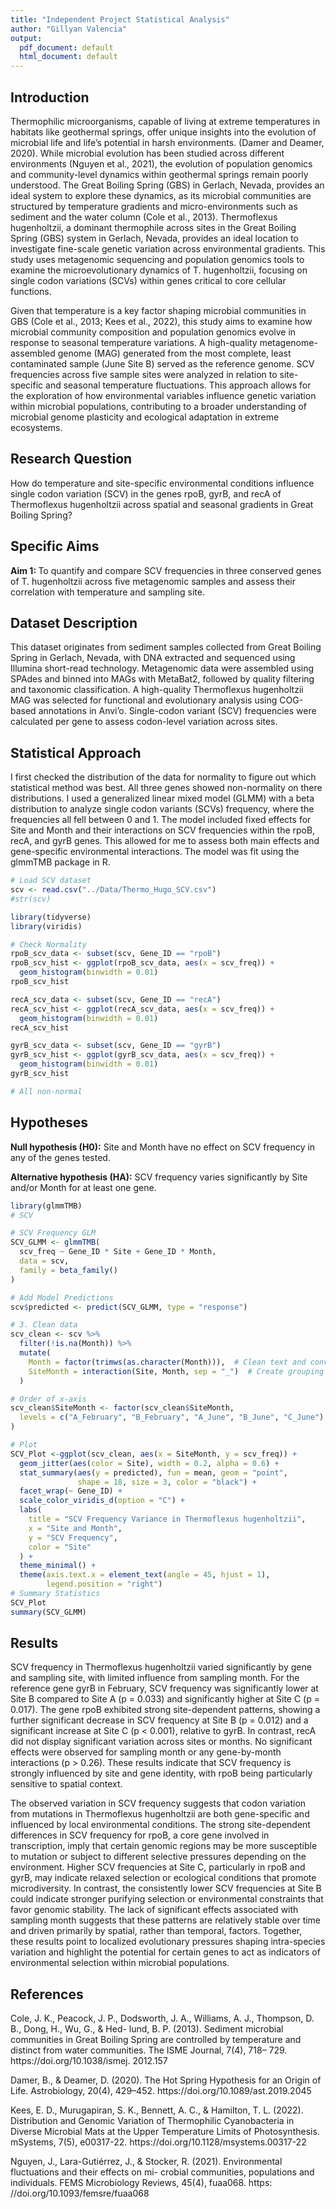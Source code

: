 ```yaml
---
title: "Independent Project Statistical Analysis"
author: "Gillyan Valencia"
output:
  pdf_document: default
  html_document: default
---
```

## Introduction

Thermophilic microorganisms, capable of living at extreme temperatures in habitats like geothermal springs, offer unique insights into the evolution of microbial life and life’s potential in harsh environments. (Damer and Deamer, 2020). While microbial evolution has been studied across different environments (Nguyen et al., 2021), the evolution of population genomics and community-level dynamics within geothermal springs remain poorly understood. The Great Boiling Spring (GBS) in Gerlach, Nevada, provides an ideal system to explore these dynamics, as its microbial communities are structured by temperature gradients and micro-environments such as sediment and the water column (Cole et al., 2013). Thermoflexus hugenholtzii, a dominant thermophile across sites in the Great Boiling Spring (GBS) system in Gerlach, Nevada, provides an ideal location to investigate fine-scale genetic variation across environmental gradients. This study uses metagenomic sequencing and population genomics tools to examine the microevolutionary dynamics of T. hugenholtzii, focusing on single codon variations (SCVs) within genes critical to core cellular functions. 

Given that temperature is a key factor shaping microbial communities in GBS (Cole et al., 2013; Kees et al., 2022), this study aims to examine how microbial community composition and population genomics evolve in response to seasonal temperature variations. A high-quality metagenome-assembled genome (MAG) generated from the most complete, least contaminated sample (June Site B) served as the reference genome. SCV frequencies across five sample sites were analyzed in relation to site-specific and seasonal temperature fluctuations. This approach allows for the exploration of how environmental variables influence genetic variation within microbial populations, contributing to a broader understanding of microbial genome plasticity and ecological adaptation in extreme ecosystems.



## Research Question

How do temperature and site-specific environmental conditions influence single codon variation (SCV) in the genes rpoB, gyrB, and recA of Thermoflexus hugenholtzii across spatial and seasonal gradients in Great Boiling Spring?

## Specific Aims

**Aim 1: **
To quantify and compare SCV frequencies in three conserved genes of T. hugenholtzii across five metagenomic samples and assess their correlation with temperature and sampling site.

## Dataset Description

This dataset originates from sediment samples collected from Great Boiling Spring in Gerlach, Nevada, with DNA extracted and sequenced using Illumina short-read technology. Metagenomic data were assembled using SPAdes and binned into MAGs with MetaBat2, followed by quality filtering and taxonomic classification. A high-quality Thermoflexus hugenholtzii MAG was selected for functional and evolutionary analysis using COG-based annotations in Anvi’o. Single-codon variant (SCV) frequencies were calculated per gene to assess codon-level variation across sites.

## Statistical Approach

I first checked the distribution of the data for normality to figure out which statistical method was best. All three genes showed non-normality on there distributions. I used a generalized linear mixed model (GLMM) with a beta distribution to analyze single codon variants (SCVs) frequency, where the frequencies all fell between 0 and 1. The model included fixed effects for Site and Month and their interactions on SCV frequencies within the rpoB, recA, and gyrB genes. This allowed for me to assess both main effects and gene-specific environmental interactions. The model was fit using the glmmTMB package in R.

```r
# Load SCV dataset
scv <- read.csv("../Data/Thermo_Hugo_SCV.csv")
#str(scv)
```

```r
library(tidyverse)
library(viridis)
```


```r
# Check Normality
rpoB_scv_data <- subset(scv, Gene_ID == "rpoB")
rpoB_scv_hist <- ggplot(rpoB_scv_data, aes(x = scv_freq)) +
  geom_histogram(binwidth = 0.01)
rpoB_scv_hist

recA_scv_data <- subset(scv, Gene_ID == "recA")
recA_scv_hist <- ggplot(recA_scv_data, aes(x = scv_freq)) +
  geom_histogram(binwidth = 0.01)
recA_scv_hist

gyrB_scv_data <- subset(scv, Gene_ID == "gyrB")
gyrB_scv_hist <- ggplot(gyrB_scv_data, aes(x = scv_freq)) +
  geom_histogram(binwidth = 0.01)
gyrB_scv_hist

# All non-normal
```

## Hypotheses
**Null hypothesis (H0):**
Site and Month have no effect on SCV frequency in any of the genes tested.

**Alternative hypothesis (HA):**
SCV frequency varies significantly by Site and/or Month for at least one gene.

```r
library(glmmTMB)
# SCV

# SCV Frequency GLM
SCV_GLMM <- glmmTMB(
  scv_freq ~ Gene_ID * Site + Gene_ID * Month,
  data = scv,
  family = beta_family()
)

# Add Model Predictions
scv$predicted <- predict(SCV_GLMM, type = "response")

# 3. Clean data
scv_clean <- scv %>%
  filter(!is.na(Month)) %>%
  mutate(
    Month = factor(trimws(as.character(Month))),  # Clean text and convert to factor
    SiteMonth = interaction(Site, Month, sep = "_")  # Create grouping variable
  )

# Order of x-axis
scv_clean$SiteMonth <- factor(scv_clean$SiteMonth,
  levels = c("A_February", "B_February", "A_June", "B_June", "C_June")
)
```

```r

# Plot
SCV_Plot <-ggplot(scv_clean, aes(x = SiteMonth, y = scv_freq)) +
  geom_jitter(aes(color = Site), width = 0.2, alpha = 0.6) +
  stat_summary(aes(y = predicted), fun = mean, geom = "point",
               shape = 18, size = 3, color = "black") +
  facet_wrap(~ Gene_ID) +
  scale_color_viridis_d(option = "C") +
  labs(
    title = "SCV Frequency Variance in Thermoflexus hugenholtzii",
    x = "Site and Month",
    y = "SCV Frequency",
    color = "Site"
  ) +
  theme_minimal() +
  theme(axis.text.x = element_text(angle = 45, hjust = 1),
        legend.position = "right")
# Summary Statistics
SCV_Plot
summary(SCV_GLMM)
```

## Results

SCV frequency in Thermoflexus hugenholtzii varied significantly by gene and sampling site, with limited influence from sampling month. For the reference gene gyrB in February, SCV frequency was significantly lower at Site B compared to Site A (p = 0.033) and significantly higher at Site C (p = 0.017). The gene rpoB exhibited strong site-dependent patterns, showing a further significant decrease in SCV frequency at Site B (p = 0.012) and a significant increase at Site C (p < 0.001), relative to gyrB. In contrast, recA did not display significant variation across sites or months. No significant effects were observed for sampling month or any gene-by-month interactions (p > 0.26). These results indicate that SCV frequency is strongly influenced by site and gene identity, with rpoB being particularly sensitive to spatial context.

The observed variation in SCV frequency suggests that codon variation from mutations in Thermoflexus hugenholtzii are both gene-specific and influenced by local environmental conditions. The strong site-dependent differences in SCV frequency for rpoB, a core gene involved in transcription, imply that certain genomic regions may be more susceptible to mutation or subject to different selective pressures depending on the environment. Higher SCV frequencies at Site C, particularly in rpoB and gyrB, may indicate relaxed selection or ecological conditions that promote microdiversity. In contrast, the consistently lower SCV frequencies at Site B could indicate stronger purifying selection or environmental constraints that favor genomic stability. The lack of significant effects associated with sampling month suggests that these patterns are relatively stable over time and driven primarily by spatial, rather than temporal, factors. Together, these results point to localized evolutionary pressures shaping intra-species variation and highlight the potential for certain genes to act as indicators of environmental selection within microbial populations.


## References

Cole, J. K., Peacock, J. P., Dodsworth, J. A., Williams, A. J., Thompson, D. B., Dong, H., Wu, G., & Hed- lund, B. P. (2013). Sediment microbial communities in Great Boiling Spring are controlled by temperature and distinct from water communities. The ISME Journal, 7(4), 718– 729. https://doi.org/10.1038/ismej. 2012.157

Damer, B., & Deamer, D. (2020). The Hot Spring Hypothesis for an Origin of Life. Astrobiology, 20(4), 429–452. https://doi.org/10.1089/ast.2019.2045

Kees, E. D., Murugapiran, S. K., Bennett, A. C., & Hamilton, T. L. (2022). Distribution and Genomic Variation of Thermophilic Cyanobacteria in Diverse Microbial Mats at the Upper Temperature Limits of Photosynthesis. mSystems, 7(5), e00317-22. https://doi.org/10.1128/msystems.00317-22

Nguyen, J., Lara-Gutiérrez, J., & Stocker, R. (2021). Environmental fluctuations and their effects on mi- crobial communities, populations and individuals. FEMS Microbiology Reviews, 45(4), fuaa068. https: //doi.org/10.1093/femsre/fuaa068